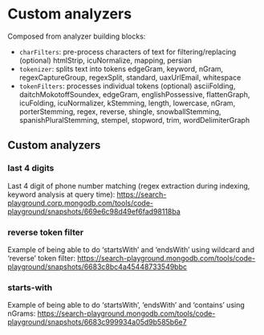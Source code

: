 # Custom analyzers

Composed from analyzer building blocks: 

* `charFilters`: pre-process characters of text for filtering/replacing (optional)
  htmlStrip, icuNormalize, mapping, persian
* `tokenizer`: splits text into tokens
  edgeGram, keyword, nGram, regexCaptureGroup, regexSplit, standard, uaxUrlEmail, whitespace
* `tokenFilters`: processes individual tokens (optional)
  asciiFolding, daitchMokotoffSoundex, edgeGram, englishPossessive, flattenGraph, icuFolding, icuNormalizer, kStemming, length, lowercase, nGram, porterStemming, regex, reverse, shingle, snowballStemming, spanishPluralStemming, stempel, stopword, trim, wordDelimiterGraph

## Custom analyzers

### last 4 digits
Last 4 digit of phone number matching (regex extraction during indexing, keyword analysis at query time): https://search-playground.corp.mongodb.com/tools/code-playground/snapshots/669e6c98d49ef6fad98118ba

### reverse token filter
Example of being able to do ‘startsWith’ and ‘endsWith’ using wildcard and ‘reverse’ token filter:
https://search-playground.mongodb.com/tools/code-playground/snapshots/6683c8bc4a45448733549bbc

### starts-with
Example of being able to do ‘startsWith’, ‘endsWith’ and ‘contains’ using nGrams: https://search-playground.mongodb.com/tools/code-playground/snapshots/6683c999934a05d9b585b6e7 

